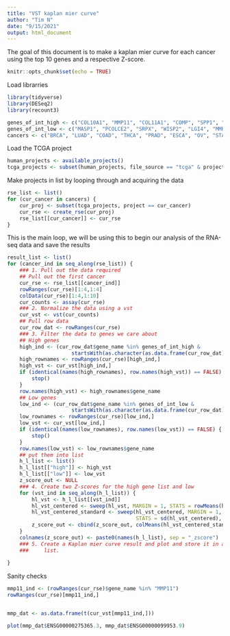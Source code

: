 ```yaml
---
title: "VST kaplan mier curve"
author: "Tim N"
date: "9/15/2021"
output: html_document
---
```


The goal of this document is to make a kaplan mier curve for each cancer using
the top 10 genes and a respective Z-score.

```r
knitr::opts_chunk$set(echo = TRUE)
```

Load librarries
```r
library(tidyverse)
library(DESeq2)
library(recount3)
```


```r
genes_of_int_high <- c("COL10A1", "MMP11", "COL11A1", "COMP", "SPP1", "MMP9", "MMP1", "CST1", "CTHRC1", "MMP7")
genes_of_int_low <- c("MASP1", "PCOLCE2", "SRPX", "WISP2", "LGI4", "MMRN1", "OGN", "TNXB", "DPT", "ADAM33")
cancers <- c("BRCA", "LUAD", "COAD", "THCA", "PRAD", "ESCA", "OV", "STAD", "PAAD", "LIHC")
```
Load the TCGA project
```r
human_projects <- available_projects()
tcga_projects <- subset(human_projects, file_source == "tcga" & project %in% cancers)

```
Make projects in list by looping through and acquiring the data
```r
rse_list <- list()
for (cur_cancer in cancers) {
    cur_proj <- subset(tcga_projects, project == cur_cancer)
    cur_rse <- create_rse(cur_proj)
    rse_list[[cur_cancer]] <- cur_rse
}
```

This is the main loop, we will be using this to begin our analysis of the RNA-seq data
and save the results
```r
result_list <- list()
for (cancer_ind in seq_along(rse_list)) {
    ### 1. Pull out the data required
    ## Pull out the first cancer
    cur_rse <- rse_list[[cancer_ind]]
    rowRanges(cur_rse)[1:4,1:4]
    colData(cur_rse)[1:4,1:10]
    cur_counts <- assay(cur_rse)
    ### 2. Normalize the data using a vst
    cur_vst <- vst(cur_counts)
    ## Pull row data
    cur_row_dat <- rowRanges(cur_rse)
    ### 3. Filter the data to genes we care about
    ## High genes
    high_ind <- (cur_row_dat$gene_name %in% genes_of_int_high &
                     startsWith(as.character(as.data.frame(cur_row_dat)$seqnames), "chr"))
    high_rownames <- rowRanges(cur_rse)[high_ind,]
    high_vst <- cur_vst[high_ind,]
    if (identical(names(high_rownames), row.names(high_vst)) == FALSE) {
        stop()
    }
    row.names(high_vst) <- high_rownames$gene_name
    ## Low genes
    low_ind <- (cur_row_dat$gene_name %in% genes_of_int_low &
                     startsWith(as.character(as.data.frame(cur_row_dat)$seqnames), "chr"))
    low_rownames <- rowRanges(cur_rse)[low_ind,]
    low_vst <- cur_vst[low_ind,]
    if (identical(names(low_rownames), row.names(low_vst)) == FALSE) {
        stop()
    }
    row.names(low_vst) <- low_rownames$gene_name
    ## put them into list
    h_l_list <- list()
    h_l_list[["high"]] <- high_vst
    h_l_list[["low"]] <- low_vst
    z_score_out <- NULL
    ### 4. Create two Z-scores for the high gene list and low
    for (vst_ind in seq_along(h_l_list)) {
        hl_vst <- h_l_list[[vst_ind]]
        hl_vst_centered <- sweep(hl_vst, MARGIN = 1, STATS = rowMeans(hl_vst), FUN = "-")
        hl_vst_centered_standard <- sweep(hl_vst_centered, MARGIN = 1,
                                          STATS = sd(hl_vst_centered), FUN = "/")
        z_score_out <- cbind(z_score_out, colMeans(hl_vst_centered_standard))
    }
    colnames(z_score_out) <- paste0(names(h_l_list), sep = "_zscore")
    ### 5. Create a Kaplan mier curve result and plot and store it in a nested
    ###     list.
    
}
```

Sanity checks
```r
mmp11_ind <- (rowRanges(cur_rse)$gene_name %in% "MMP11")
rowRanges(cur_rse)[mmp11_ind,]


mmp_dat <- as.data.frame(t(cur_vst[mmp11_ind,]))

plot(mmp_dat$ENSG00000275365.3, mmp_dat$ENSG00000099953.9)

```

